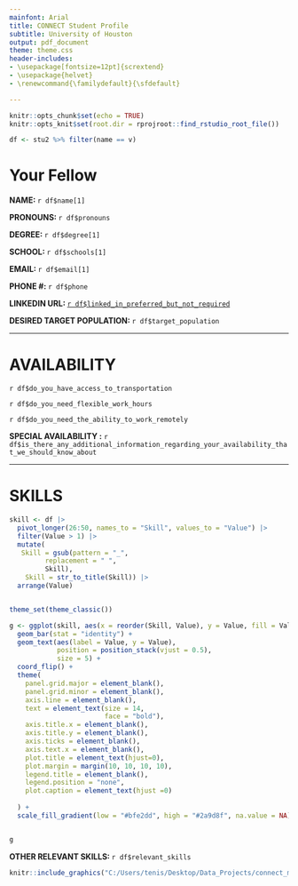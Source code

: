```yaml
---
mainfont: Arial
title: CONNECT Student Profile
subtitle: University of Houston 
output: pdf_document 
theme: theme.css
header-includes:
- \usepackage[fontsize=12pt]{scrextend}
- \usepackage{helvet}
- \renewcommand{\familydefault}{\sfdefault}

---
```


```r
knitr::opts_chunk$set(echo = TRUE)
knitr::opts_knit$set(root.dir = rprojroot::find_rstudio_root_file())
```

```r

df <- stu2 %>% filter(name == v)

```
# **Your Fellow** 
\bigskip

**NAME: **`r df$name[1]` \bigskip

**PRONOUNS: **`r df$pronouns` \bigskip

**DEGREE: **`r df$degree[1]` \bigskip

**SCHOOL: **`r df$schools[1]` \bigskip

**EMAIL: ** `r df$email[1]` \bigskip

**PHONE \#: ** `r df$phone` \bigskip

**LINKEDIN URL: ** [`r df$linked_in_preferred_but_not_required`](`r df$linked_in_preferred_but_not_required`) \bigskip

**DESIRED TARGET POPULATION: ** `r df$target_population` \bigskip


------------------------------------------------------------------------

# **AVAILABILITY**
\bigskip

`r df$do_you_have_access_to_transportation`
\smallskip

`r df$do_you_need_flexible_work_hours`
\smallskip

`r df$do_you_need_the_ability_to_work_remotely`\bigskip

**SPECIAL AVAILABILITY :** `r df$is_there_any_additional_information_regarding_your_availability_that_we_should_know_about`

------------------------------------------------------------------------


# **SKILLS**

```r
skill <- df |> 
  pivot_longer(26:50, names_to = "Skill", values_to = "Value") |> 
  filter(Value > 1) |> 
  mutate(
   Skill = gsub(pattern = "_",
         replacement = " ",
         Skill),
    Skill = str_to_title(Skill)) |> 
  arrange(Value)


theme_set(theme_classic())

g <- ggplot(skill, aes(x = reorder(Skill, Value), y = Value, fill = Value)) +
  geom_bar(stat = "identity") +
  geom_text(aes(label = Value, y = Value),
            position = position_stack(vjust = 0.5),
            size = 5) +
  coord_flip() +
  theme(
    panel.grid.major = element_blank(),
    panel.grid.minor = element_blank(),
    axis.line = element_blank(),
    text = element_text(size = 14,
                        face = "bold"),
    axis.title.x = element_blank(),
    axis.title.y = element_blank(),
    axis.ticks = element_blank(),
    axis.text.x = element_blank(),
    plot.title = element_text(hjust=0),
    plot.margin = margin(10, 10, 10, 10),
    legend.title = element_blank(),
    legend.position = "none",
    plot.caption = element_text(hjust =0)
    
  ) +
  scale_fill_gradient(low = "#bfe2dd", high = "#2a9d8f", na.value = NA)


g

```

**OTHER RELEVANT SKILLS: ** 
`r df$relevant_skills`

\bigskip
```r
knitr::include_graphics("C:/Users/tenis/Desktop/Data_Projects/connect_matching/rmarkdown/images/hobby_logo.png")

```

